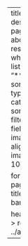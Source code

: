 ---
title: "News" 
description: |
    A page for news about my research and whereabouts.
listing: 
  contents: 
  - "**/index.qmd"
  sort: "date desc"
  type: default
  categories: false
  sort-ui: false
  filter-ui: false
  fields: [title, date, image]
  image-align: right
  # image-height: 10em

format: 
  html: 
    page-layout: full
title-block-banner: false

header-includes: >
  <link rel="stylesheet" href="../assets/news.css">
resources:
  - ../assets/news.css
---